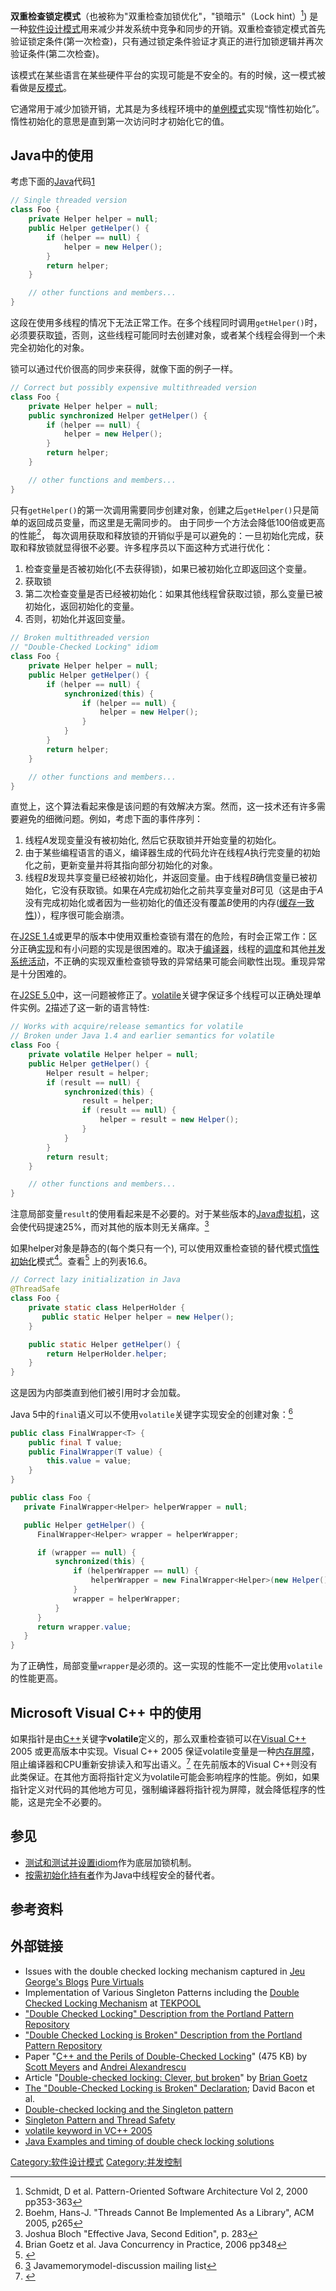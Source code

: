 '''双重检查锁定模式'''（也被称为"双重检查加锁优化"，"锁暗示"（Lock hint）<ref>Schmidt, D et al. Pattern-Oriented Software Architecture Vol 2, 2000 pp353-363</ref>) 是一种[[软件设计模式|软件设计模式]]用来减少并发系统中竞争和同步的开销。双重检查锁定模式首先验证锁定条件(第一次检查)，只有通过锁定条件验证才真正的进行加锁逻辑并再次验证条件(第二次检查)。

该模式在某些语言在某些硬件平台的实现可能是不安全的。有的时候，这一模式被看做是[[反模式|反模式]]。

它通常用于减少加锁开销，尤其是为多线程环境中的[[单例模式|单例模式]]实现“惰性初始化”。惰性初始化的意思是直到第一次访问时才初始化它的值。

== Java中的使用 ==

考虑下面的[[Java_(编程语言)|Java]]代码[http://www.cs.umd.edu/~pugh/java/memoryModel/DoubleCheckedLocking.html]{{WebCite|url=https://www.webcitation.org/65pMPrEYN?url=http://www.cs.umd.edu/~pugh/java/memoryModel/DoubleCheckedLocking.html |date=20120301014055 |dateformat=iso }}
<syntaxhighlight lang="java">
// Single threaded version
class Foo {
    private Helper helper = null;
    public Helper getHelper() {
        if (helper == null) {
            helper = new Helper();
        }
        return helper;
    }

    // other functions and members...
}
</syntaxhighlight>

这段在使用多线程的情况下无法正常工作。在多个线程同时调用<code>getHelper()</code>时，必须要获取[[锁_(计算机科学)|锁]]，否则，这些线程可能同时去创建对象，或者某个线程会得到一个未完全初始化的对象。

锁可以通过代价很高的同步来获得，就像下面的例子一样。

<syntaxhighlight lang="java">
// Correct but possibly expensive multithreaded version
class Foo {
    private Helper helper = null;
    public synchronized Helper getHelper() {
        if (helper == null) {
            helper = new Helper();
        }
        return helper;
    }

    // other functions and members...
}
</syntaxhighlight>

只有<code>getHelper()</code>的第一次调用需要同步创建对象，创建之后<code>getHelper()</code>只是简单的返回成员变量，而这里是无需同步的。
由于同步一个方法会降低100倍或更高的性能<ref>Boehm, Hans-J. "Threads Cannot Be Implemented As a Library", ACM 2005, p265</ref>， 每次调用获取和释放锁的开销似乎是可以避免的：一旦初始化完成，获取和释放锁就显得很不必要。许多程序员以下面这种方式进行优化：

# 检查变量是否被初始化(不去获得锁)，如果已被初始化立即返回这个变量。
# 获取锁
# 第二次检查变量是否已经被初始化：如果其他线程曾获取过锁，那么变量已被初始化，返回初始化的变量。
# 否则，初始化并返回变量。

<syntaxhighlight lang="java">
// Broken multithreaded version
// "Double-Checked Locking" idiom
class Foo {
    private Helper helper = null;
    public Helper getHelper() {
        if (helper == null) {
            synchronized(this) {
                if (helper == null) {
                    helper = new Helper();
                }
            }
        }
        return helper;
    }

    // other functions and members...
}
</syntaxhighlight>

直觉上，这个算法看起来像是该问题的有效解决方案。然而，这一技术还有许多需要避免的细微问题。例如，考虑下面的事件序列：

# 线程''A''发现变量没有被初始化, 然后它获取锁并开始变量的初始化。
# 由于某些编程语言的语义，编译器生成的代码允许在线程''A''执行完变量的初始化之前，更新变量并将其指向部分初始化的对象。
# 线程''B''发现共享变量已经被初始化，并返回变量。由于线程''B''确信变量已被初始化，它没有获取锁。如果在''A''完成初始化之前共享变量对''B''可见（这是由于''A''没有完成初始化或者因为一些初始化的值还没有覆盖''B''使用的内存([[缓存一致性|缓存一致性]])），程序很可能会崩溃。


在[[Java_SE|J2SE 1.4]]或更早的版本中使用双重检查锁有潜在的危险，有时会正常工作：区分正确[[实现|实现]]和有小问题的实现是很困难的。取决于[[编译器|编译器]]，线程的[[调度|调度]]和其他[[并行|并发系统活动]]，不正确的实现双重检查锁导致的异常结果可能会间歇性出现。重现异常是十分困难的。

在[[Java_SE|J2SE 5.0]]中，这一问题被修正了。[[Volatile变量|volatile]]关键字保证多个线程可以正确处理单件实例。[http://www.cs.umd.edu/~pugh/java/memoryModel/DoubleCheckedLocking.html]{{WebCite|url=https://www.webcitation.org/65pMPrEYN?url=http://www.cs.umd.edu/~pugh/java/memoryModel/DoubleCheckedLocking.html |date=20120301014055 |dateformat=iso }}描述了这一新的语言特性:

<syntaxhighlight lang="java">
// Works with acquire/release semantics for volatile
// Broken under Java 1.4 and earlier semantics for volatile
class Foo {
    private volatile Helper helper = null;
    public Helper getHelper() {
        Helper result = helper;
        if (result == null) {
            synchronized(this) {
                result = helper;
                if (result == null) {
                    helper = result = new Helper();
                }
            }
        }
        return result;
    }

    // other functions and members...
}
</syntaxhighlight>

注意局部变量<tt>result</tt>的使用看起来是不必要的。对于某些版本的[[Java虚拟机|Java虚拟机]]，这会使代码提速25%，而对其他的版本则无关痛痒。<ref>Joshua Bloch "Effective Java, Second Edition", p. 283</ref>

如果helper对象是静态的(每个类只有一个), 可以使用双重检查锁的替代模式[[惰性初始化|惰性初始化]]模式<ref>Brian Goetz et al. Java Concurrency in Practice, 2006 pp348</ref>。查看<ref>{{Cite web |url=http://www.javaconcurrencyinpractice.com/listings.html |title=存档副本 |accessdate=2012-02-12 |archive-date=2012-03-03 |archive-url=https://web.archive.org/web/20120303094554/http://www.javaconcurrencyinpractice.com/listings.html |dead-url=no }}</ref> 上的列表16.6。
<syntaxhighlight lang="java">
// Correct lazy initialization in Java
@ThreadSafe
class Foo {
    private static class HelperHolder {
       public static Helper helper = new Helper();
    }

    public static Helper getHelper() {
        return HelperHolder.helper;
    }
}
</syntaxhighlight>

这是因为内部类直到他们被引用时才会加载。

Java 5中的<tt>final</tt>语义可以不使用<tt>volatile</tt>关键字实现安全的创建对象：<ref>[https://mailman.cs.umd.edu/mailman/private/javamemorymodel-discussion/2010-July/000422.html] {{Wayback|url=https://mailman.cs.umd.edu/mailman/private/javamemorymodel-discussion/2010-July/000422.html |date=20120309184641 }} Javamemorymodel-discussion mailing list</ref>

<syntaxhighlight lang="java">
public class FinalWrapper<T> {
    public final T value;
    public FinalWrapper(T value) {
        this.value = value;
    }
}

public class Foo {
   private FinalWrapper<Helper> helperWrapper = null;

   public Helper getHelper() {
      FinalWrapper<Helper> wrapper = helperWrapper;

      if (wrapper == null) {
          synchronized(this) {
              if (helperWrapper == null) {
                  helperWrapper = new FinalWrapper<Helper>(new Helper());
              }
              wrapper = helperWrapper;
          }
      }
      return wrapper.value;
   }
}
</syntaxhighlight>

为了正确性，局部变量<tt>wrapper</tt>是必须的。这一实现的性能不一定比使用<tt>volatile</tt>的性能更高。

== Microsoft Visual C++ 中的使用 ==

如果指针是由[[C++|C++]]关键字'''volatile'''定义的，那么双重检查锁可以在[[Visual_C++|Visual C++]] 2005 或更高版本中实现。Visual C++ 2005 保证volatile变量是一种[[内存屏障|内存屏障]]，阻止编译器和CPU重新安排读入和写出语义。<ref>{{Cite web |url=http://msdn.microsoft.com/en-us/library/12a04hfd(VS.100).aspx |title=存档副本 |accessdate=2012-02-12 |archive-date=2012-10-20 |archive-url=https://web.archive.org/web/20121020054251/http://msdn.microsoft.com/en-us/library/12a04hfd(VS.100).aspx |dead-url=no }}</ref> 在先前版本的Visual C++则没有此类保证。在其他方面将指针定义为volatile可能会影响程序的性能。例如，如果指针定义对代码的其他地方可见，强制编译器将指针视为屏障，就会降低程序的性能，这是完全不必要的。

== 参见 ==
*[[测试和测试并设置|测试和测试并设置]][[idiom|idiom]]作为底层加锁机制。
*[[按需初始化持有者|按需初始化持有者]]作为Java中线程安全的替代者。

== 参考资料 ==

<references/>

== 外部链接 ==
* Issues with the double checked locking mechanism captured in [https://web.archive.org/web/20060620041255/http://purevirtuals.com/blog/2006/06/16/son-of-a-bug/ Jeu George's Blogs] [https://web.archive.org/web/20060620041255/http://purevirtuals.com/blog/2006/06/16/son-of-a-bug/ Pure Virtuals]
* Implementation of Various Singleton Patterns including the [http://www.tekpool.com/node/2693 Double Checked Locking Mechanism]{{Wayback|url=http://www.tekpool.com/node/2693 |date=20120204211315 }} at [http://www.tekpool.com/?p=35 TEKPOOL]{{Wayback|url=http://www.tekpool.com/?p=35 |date=20120204210751 }}
* [[c2:DoubleCheckedLocking|"Double Checked Locking" Description from the Portland Pattern Repository]]
* [[c2:DoubleCheckedLockingIsBroken|"Double Checked Locking is Broken" Description from the Portland Pattern Repository]]
* Paper "[http://www.aristeia.com/Papers/DDJ_Jul_Aug_2004_revised.pdf C++ and the Perils of Double-Checked Locking]{{Wayback|url=http://www.aristeia.com/Papers/DDJ_Jul_Aug_2004_revised.pdf |date=20120207111747 }}" (475 KB) by [[Scott_Meyers|Scott Meyers]] and [[Andrei_Alexandrescu|Andrei Alexandrescu]]
* Article "[https://web.archive.org/web/20120204045027/http://www.javaworld.com/jw-02-2001/jw-0209-double.html Double-checked locking: Clever, but broken]" by [[Brian_Goetz|Brian Goetz]]
* [http://www.cs.umd.edu/~pugh/java/memoryModel/DoubleCheckedLocking.html The "Double-Checked Locking is Broken" Declaration]{{WebCite|url=https://www.webcitation.org/65pMPrEYN?url=http://www.cs.umd.edu/~pugh/java/memoryModel/DoubleCheckedLocking.html |date=20120301014055 |dateformat=iso }}; David Bacon et al.
* [http://www-106.ibm.com/developerworks/java/library/j-dcl.html Double-checked locking and the Singleton pattern]{{Wayback|url=http://www-106.ibm.com/developerworks/java/library/j-dcl.html |date=20050626074921 }}
* [https://web.archive.org/web/20060412081055/http://www.oaklib.org/docs/oak/singleton.html Singleton Pattern and Thread Safety]
* [http://msdn2.microsoft.com/en-us/library/12a04hfd.aspx volatile keyword in VC++ 2005]{{Wayback|url=http://msdn2.microsoft.com/en-us/library/12a04hfd.aspx |date=20080417193529 }}
* [https://web.archive.org/web/20090209005124/http://blogs.sun.com/cwebster/entry/double_check_locking Java Examples and timing of double check locking solutions]


{{软件设计模式}}
[[Category:软件设计模式|Category:软件设计模式]]
[[Category:并发控制|Category:并发控制]]